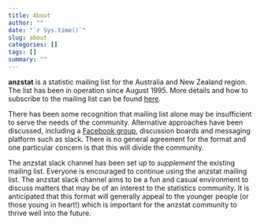 ```yaml
---
title: About
author: ""
date: "`r Sys.time()`"
slug: about
categories: []
tags: []
summary: ""
---
```


**anzstat** is a statistic mailing list for the Australia and New Zealand region. The list has been in operation since August 1995. More details and how to subscribe to the mailing list can be found [here](http://www.maths.uq.edu.au/research/research_centres/anzstat/).

There has been some recognition that mailing list alone may be insufficient to serve the needs of the community. Alternative approaches have been discussed, including a [Facebook group](https://www.facebook.com/groups/1982734678722277/), discussion boards and messaging platform such as slack. There is no general agreement for the format and one particular concern is that this will divide the community. 

The anzstat slack channel has been set up to *supplement* the existing mailing list. Everyone is encouraged to continue using the anzstat mailing list. The anzstat slack channel aims to be a fun and casual environment to discuss matters that may be of an interest to the statistics community. It is anticipated that this format will generally appeal to the younger people (or those young in heart!) which is important for the anzstat community to thrive well into the future. 


